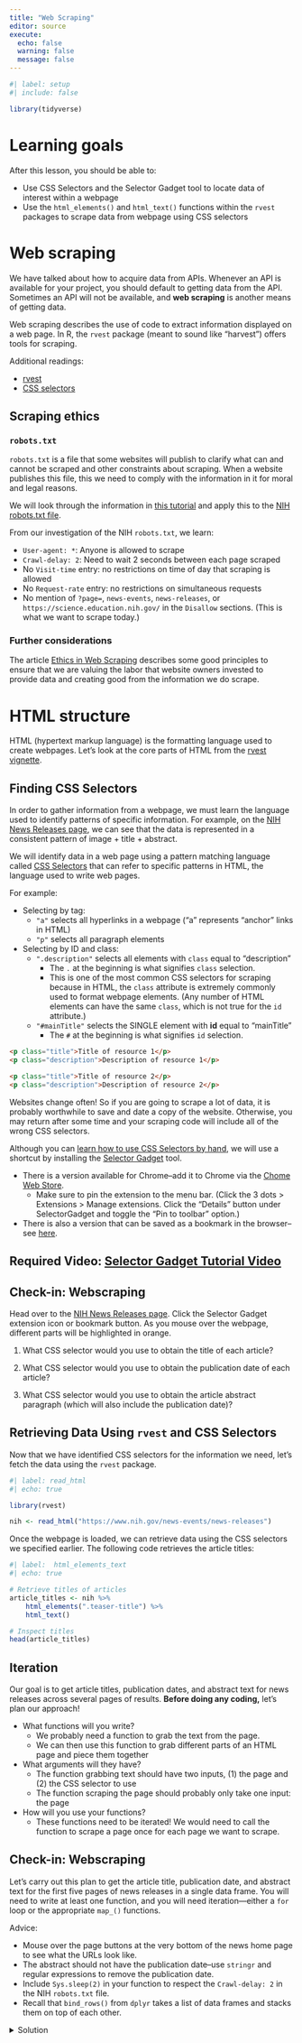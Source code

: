 ```yaml
---
title: "Web Scraping"
editor: source
execute: 
  echo: false
  warning: false
  message: false
---
```


```r
#| label: setup
#| include: false

library(tidyverse)
```

# Learning goals

After this lesson, you should be able to:

-   Use CSS Selectors and the Selector Gadget tool to locate data of interest
within a webpage
-   Use the `html_elements()` and `html_text()` functions within the `rvest`
packages to scrape data from webpage using CSS selectors

# Web scraping

We have talked about how to acquire data from APIs. Whenever an API is available
for your project, you should default to getting data from the API. Sometimes an
API will not be available, and **web scraping** is another means of getting
data.

Web scraping describes the use of code to extract information displayed on a web
page. In R, the `rvest` package (meant to sound like "harvest") offers tools for
scraping.

Additional readings:

-   [rvest](https://cran.r-project.org/web/packages/rvest/vignettes/rvest.html)
-   [CSS selectors](https://css-tricks.com/how-css-selectors-work/)

## Scraping ethics

### `robots.txt`

`robots.txt` is a file that some websites will publish to clarify what can and
cannot be scraped and other constraints about scraping. When a website publishes
this file, this we need to comply with the information in it for moral and legal
reasons.

We will look through the information in [this tutorial](https://www.zenrows.com/blog/robots-txt-web-scraping) and apply this
to the [NIH robots.txt file](https://www.nih.gov/robots.txt).

From our investigation of the NIH `robots.txt`, we learn:

-   `User-agent: *`: Anyone is allowed to scrape
-   `Crawl-delay: 2`: Need to wait 2 seconds between each page scraped
-   No `Visit-time` entry: no restrictions on time of day that scraping is
allowed
-   No `Request-rate` entry: no restrictions on simultaneous requests
-   No mention of `?page=`, `news-events`, `news-releases`, or `https://science.education.nih.gov/` in the `Disallow` sections. (This is what
we want to scrape today.)

### Further considerations

The article [Ethics in Web Scraping](https://carpentry.library.ucsb.edu/2022-05-12-ucsb-webscraping/06-Ethics-Legality-Webscraping/index.html) 
describes some good principles to ensure that we are valuing the labor that 
website owners invested to provide data and creating good from the information
we do scrape.

# HTML structure

HTML (hypertext markup language) is the formatting language used to create
webpages. Let's look at the core parts of HTML from the [rvest vignette](https://cran.r-project.org/web/packages/rvest/vignettes/rvest.html).

## Finding CSS Selectors

In order to gather information from a webpage, we must learn the language used
to identify patterns of specific information. For example, on the 
[NIH News Releases page](https://www.nih.gov/news-events/news-releases), we can
see that the data is represented in a consistent pattern of image + title + 
abstract.

We will identify data in a web page using a pattern matching language called
[CSS Selectors](https://css-tricks.com/how-css-selectors-work/) that can refer
to specific patterns in HTML, the language used to write web pages.

For example:

-   Selecting by tag:
    -   `"a"` selects all hyperlinks in a webpage ("a" represents "anchor" links
    in HTML)
    -   `"p"` selects all paragraph elements
    
-   Selecting by ID and class:
    -   `".description"` selects all elements with `class` equal to
    "description"
        -   The `.` at the beginning is what signifies `class` selection.
        -   This is one of the most common CSS selectors for scraping because in
        HTML, the `class` attribute is extremely commonly used to format webpage
        elements. (Any number of HTML elements can have the same `class`, which
        is not true for the `id` attribute.)
    -   `"#mainTitle"` selects the SINGLE element with **id** equal to
    "mainTitle"
        -   The `#` at the beginning is what signifies `id` selection.

``` html
<p class="title">Title of resource 1</p>
<p class="description">Description of resource 1</p>

<p class="title">Title of resource 2</p>
<p class="description">Description of resource 2</p>
```

::: {.callout-warning}
Websites change often! So if you are going to scrape a lot of data, it is
probably worthwhile to save and date a copy of the website. Otherwise, you may 
return after some time and your scraping code will include all of the wrong CSS
selectors.
:::

Although you can [learn how to use CSS Selectors by hand](%5BCSS%20Selectors%5D(https://css-tricks.com/how-css-selectors-work/)), we
will use a shortcut by installing the
[Selector Gadget](http://selectorgadget.com/) tool.

-   There is a version available for Chrome--add it to Chrome via the [Chome Web Store](https://chromewebstore.google.com/detail/selectorgadget/mhjhnkcfbdhnjickkkdbjoemdmbfginb).
    -   Make sure to pin the extension to the menu bar. (Click the 3 dots \> 
    Extensions \> Manage extensions. Click the "Details" button under
    SelectorGadget and toggle the "Pin to toolbar" option.)
-   There is also a version that can be saved as a bookmark in the browser--see [here](https://rvest.tidyverse.org/articles/selectorgadget.html).

## Required Video: [Selector Gadget Tutorial Video](http://selectorgadget.com/)

## Check-in: Webscraping

Head over to the [NIH News Releases page](https://www.nih.gov/news-events/news-releases). Click the Selector Gadget extension icon or bookmark button. As you mouse over
the webpage, different parts will be highlighted in orange.

1.  What CSS selector would you use to obtain the title of each article?

<!-- .teaser-title -->

2.  What CSS selector would you use to obtain the publication date of each 
article?

<!-- .date-display-single -->

3.  What CSS selector would you use to obtain the article abstract paragraph
(which will also include the publication date)?

<!-- .teaser-description -->

## Retrieving Data Using `rvest` and CSS Selectors

Now that we have identified CSS selectors for the information we need, let's
fetch the data using the `rvest` package.

```r
#| label: read_html
#| echo: true

library(rvest)

nih <- read_html("https://www.nih.gov/news-events/news-releases")
```

Once the webpage is loaded, we can retrieve data using the CSS selectors we
specified earlier. The following code retrieves the article titles:

```r
#| label:  html_elements_text
#| echo: true

# Retrieve titles of articles
article_titles <- nih %>%
    html_elements(".teaser-title") %>%
    html_text()

# Inspect titles
head(article_titles)
```

## Iteration

Our goal is to get article titles, publication dates, and abstract text for news
releases across several pages of results. **Before doing any coding,** let's
plan our approach!

-   What functions will you write?
    -   We probably need a function to grab the text from the page.
    -   We can then use this function to grab different parts of an HTML page
    and piece them together
-   What arguments will they have?
    -   The function grabbing text should have two inputs, (1) the page and (2)
    the CSS selector to use
    -   The function scraping the page should probably only take one input: the
    page
-   How will you use your functions?
    -   These functions need to be iterated! We would need to call the function
    to scrape a page once for each page we want to scrape.

## Check-in: Webscraping

Let's carry out this plan to get the article title, publication date, and
abstract text for the first five pages of news releases in a single data frame.
You will need to write at least one function, and you will need
iteration---either a `for` loop or the appropriate `map_()` functions.

Advice:

-   Mouse over the page buttons at the very bottom of the news home page to see
what the URLs look like.
-   The abstract should not have the publication date--use `stringr` and regular
expressions to remove the publication date.
-   Include `Sys.sleep(2)` in your function to respect the `Crawl-delay: 2` in
the NIH `robots.txt` file.
-   Recall that `bind_rows()` from `dplyr` takes a list of data frames and
stacks them on top of each other.

<details>

<summary>Solution</summary>

```r
#| label: ex_solns_fcts
#| echo: true

# Helper function to reduce html_elements() %>% html_text() code duplication
get_text_from_page <- function(page, css_selector) {
    
  page %>%
    html_elements(css_selector) %>%
    html_text()
}

scrape_page <- function(url) {
    
    # Respect the 2 second crawl delay in the NIH robots.txt file
    Sys.sleep(2)
    
    # Read the page
    page <- read_html(url)
    
    # Grab elements from the page
    article_titles <- get_text_from_page(page, ".teaser-title")
    article_dates <- get_text_from_page(page, ".date-display-single")
    article_abstracts <- get_text_from_page(page, ".teaser-description")
    
    # Clean article abstracts!
    article_abstracts <- str_remove(article_abstracts, "^.+—") %>% 
      trimws()
    
    # Put page elements into a dataframe
    tibble(
        title = article_titles,
        date = article_dates,
        abstract = article_abstracts
    )
}
```

Using a for-loop:

```r
#| eval: false
#| label: ex_solns_for-loop
#| echo: true

# Create an empty list for the first five pages
pages <- vector("list", length = 5)

for (i in 1:5) {
    base_url <- "https://www.nih.gov/news-events/news-releases"
    if (i == 1) {
        url <- base_url
    } else {
        url <- str_c(base_url, "?page=", i-1)
    }
    pages[[i]] <- scrape_page(url)
}

df_articles <- bind_rows(pages)

head(df_articles)
```

Using `purrr::map()`:

```r
#| eval: false
#| label:  ex_solns_map
#| echo: true

# Create a character vector of URLs for the first 5 pages
base_url <- "https://www.nih.gov/news-events/news-releases"

urls_all_pages <- c(base_url, 
                    str_c(base_url, 
                          "?page=", 
                          1:4)
                    )

pages2 <- purrr::map(urls_all_pages, scrape_page)

df_articles2 <- bind_rows(pages2)

head(df_articles2)
```

</details>
